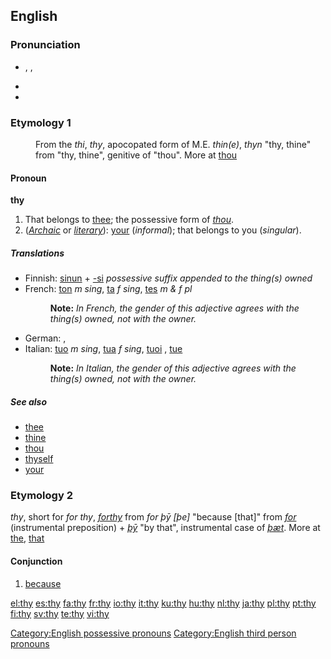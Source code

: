 {{wikipedia|dab=thy}}
==English==

{{rank|use|used|began|253|thy|less|till|next}}

===Pronunciation===
* {{enPR|''th''ī}}, {{IPA|/ðaɪ/}}, {{SAMPA|/DaI/}}
* {{audio|en-us-thy.ogg|Audio (US)}}
* {{rhymes|aɪ}}

===Etymology 1===
: From the {{etyl|enm}} ''thi'', ''thy'', apocopated form of M.E. ''thin(e)'', ''thyn'' "thy, thine" from {{etyl|ang}} {{term|þin|þīn|lang=ang}} "thy, thine", genitive of {{term|þu|þū|lang=ang}} "thou". More at [[thou]]

====Pronoun====
'''thy'''

# That belongs to [[thee]]; the possessive form of ''[[thou]]''.
# (''[[Archaic]]'' or ''[[literary]]''): [[your]] (''informal''); that belongs to you (''singular'').

=====Translations=====
* Finnish: [[sinun]] + [[-si]] ''possessive suffix appended to the thing(s) owned''
* French: [[ton]] ''m sing'', [[ta]] ''f sing'', [[tes]] ''m & f pl''
*: '''Note: ''' ''In French, the gender of this adjective agrees with the thing(s) owned, not with the owner.''
* German: {{t+|de|dein|m}}, {{t-|de|deine|f}}
* Italian: [[tuo]] ''m sing'', [[tua]] ''f sing'', [[tuoi]] {{m|p}}, [[tue]] {{f|p}}
*: '''Note: ''' ''In Italian, the gender of this adjective agrees with the thing(s) owned, not with the owner.''

=====See also=====
* [[thee]]
* [[thine]]
* [[thou]]
* [[thyself]]
* [[your]]

===Etymology 2===
{{etyl|enm}} ''thy'', short for ''for thy'', ''[[forthy]]'' from {{etyl|ang}} ''for þȳ [þe]'' "because [that]" from ''[[for]]'' (instrumental preposition) + ''[[þy|þȳ]]'' "by that", instrumental case of ''[[þæt]]''. More at [[the]], [[that]]

====Conjunction====
{{en-conj|-}}

# [[because]]

[[Category:English possessive pronouns]]
[[Category:English third person pronouns]]

[[el:thy]]
[[es:thy]]
[[fa:thy]]
[[fr:thy]]
[[io:thy]]
[[it:thy]]
[[ku:thy]]
[[hu:thy]]
[[nl:thy]]
[[ja:thy]]
[[pl:thy]]
[[pt:thy]]
[[fi:thy]]
[[sv:thy]]
[[te:thy]]
[[vi:thy]]